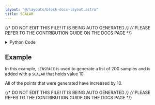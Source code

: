 ```yaml
---
layout: "@/layouts/block-docs-layout.astro"
title: SCALAR
---
```


{/* DO NOT EDIT THIS FILE! IT IS BEING AUTO GENERATED */}
{/* PLEASE REFER TO THE CONTRIBUTION GUIDE ON THE DOCS PAGE */}


<PythonDocsDisplay docstring={docstring} />

<details>
<summary>Python Code</summary>

```python
from flojoy import flojoy, Scalar, DataContainer
from typing import Optional


@flojoy
def SCALAR(
    _: Optional[DataContainer] = None,
    value: float = 3.0,
) -> Scalar:
    """The SCALAR node returns a single Scalar value.

    Parameters
    ----------
    value : float
        The value set in Parameters

    Returns
    -------
    Scalar
        c: return the value being set in Parameters
    """

    return Scalar(c=value)

```

[Find this Flojoy Block on GitHub](https://github.com/flojoy-ai/blocks/blob/main/blocks/GENERATORS/SIMULATIONS/SCALAR/SCALAR.py)

</details>

## Example

<GetHelpWidget />

<AppDisplay app={app} blockName="SCALAR" client:visible />

In this example, `LINSPACE` is used to generate a list of 200 samples and is added with a `SCALAR` that holds value 10

All of the points that were generated have increased by 10. 


{/* DO NOT EDIT THIS FILE! IT IS BEING AUTO GENERATED */}
{/* PLEASE REFER TO THE CONTRIBUTION GUIDE ON THE DOCS PAGE */}
